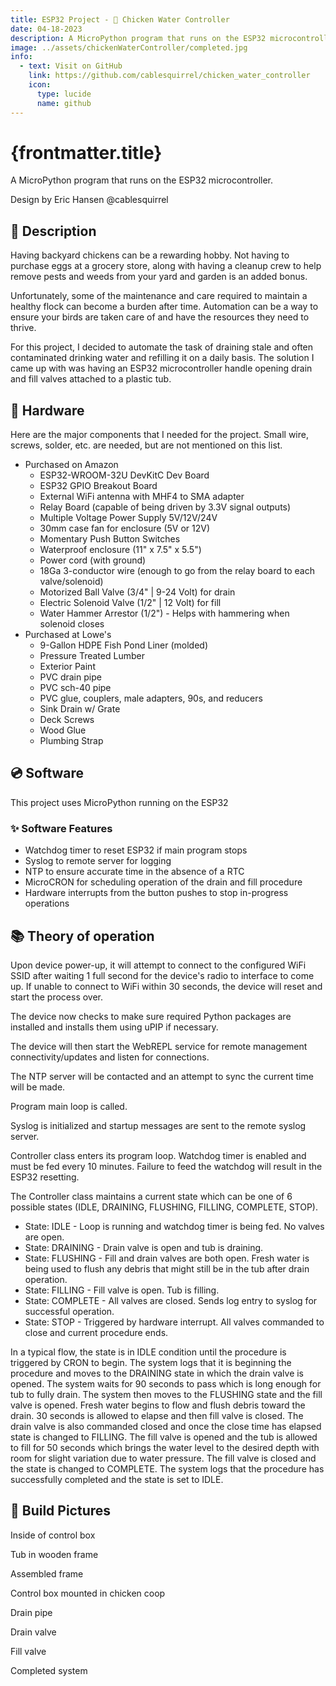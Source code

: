 ```yaml
---
title: ESP32 Project - 🐔 Chicken Water Controller
date: 04-18-2023
description: A MicroPython program that runs on the ESP32 microcontroller for automating water changes for backyard chickens.
image: ../assets/chickenWaterController/completed.jpg
info:
  - text: Visit on GitHub
    link: https://github.com/cablesquirrel/chicken_water_controller
    icon:
      type: lucide
      name: github
---
```



# {frontmatter.title}

A MicroPython program that runs on the ESP32 microcontroller.

Design by Eric Hansen @cablesquirrel

## 📝 Description

Having backyard chickens can be a rewarding hobby. Not having to purchase eggs at a grocery
store, along with having a cleanup crew to help remove pests and weeds from your yard and
garden is an added bonus.

Unfortunately, some of the maintenance and care required to maintain a healthy flock can become
a burden after time. Automation can be a way to ensure your birds are taken care of and have
the resources they need to thrive.

For this project, I decided to automate the task of draining stale and often contaminated drinking
water and refilling it on a daily basis. The solution I came up with was having an ESP32 microcontroller
handle opening drain and fill valves attached to a plastic tub.

## 🔌 Hardware

Here are the major components that I needed for the project. Small wire, screws, solder, etc. are needed,
but are not mentioned on this list.

- Purchased on Amazon
    - ESP32-WROOM-32U DevKitC Dev Board
    - ESP32 GPIO Breakout Board
    - External WiFi antenna with MHF4 to SMA adapter
    - Relay Board (capable of being driven by 3.3V signal outputs)
    - Multiple Voltage Power Supply 5V/12V/24V
    - 30mm case fan for enclosure (5V or 12V)
    - Momentary Push Button Switches
    - Waterproof enclosure (11" x 7.5" x 5.5")
    - Power cord (with ground)
    - 18Ga 3-conductor wire (enough to go from the relay board to each valve/solenoid)
    - Motorized Ball Valve (3/4" | 9-24 Volt) for drain
    - Electric Solenoid Valve (1/2" | 12 Volt) for fill
    - Water Hammer Arrestor (1/2") - Helps with hammering when solenoid closes
- Purchased at Lowe's
    - 9-Gallon HDPE Fish Pond Liner (molded)
    - Pressure Treated Lumber
    - Exterior Paint
    - PVC drain pipe
    - PVC sch-40 pipe
    - PVC glue, couplers, male adapters, 90s, and reducers
    - Sink Drain w/ Grate
    - Deck Screws
    - Wood Glue
    - Plumbing Strap

## 💿 Software

This project uses MicroPython running on the ESP32

### ✨ Software Features

- Watchdog timer to reset ESP32 if main program stops
- Syslog to remote server for logging
- NTP to ensure accurate time in the absence of a RTC
- MicroCRON for scheduling operation of the drain and fill procedure
- Hardware interrupts from the button pushes to stop in-progress operations

## 📚 Theory of operation

Upon device power-up, it will attempt to connect to the configured WiFi SSID after waiting 1 full second
for the device's radio to interface to come up. If unable to connect to WiFi within 30 seconds, the device
will reset and start the process over.

The device now checks to make sure required Python packages are installed and installs them using uPIP if
necessary.

The device will then start the WebREPL service for remote management connectivity/updates and listen for
connections.

The NTP server will be contacted and an attempt to sync the current time will be made.

Program main loop is called.

Syslog is initialized and startup messages are sent to the remote syslog server.

Controller class enters its program loop. Watchdog timer is enabled and must be fed every 10 minutes. Failure to
feed the watchdog will result in the ESP32 resetting.

The Controller class maintains a current state which can be one of 6 possible states (IDLE, DRAINING, FLUSHING,
FILLING, COMPLETE, STOP).

- State: IDLE - Loop is running and watchdog timer is being fed. No valves are open.
- State: DRAINING - Drain valve is open and tub is draining.
- State: FLUSHING - Fill and drain valves are both open. Fresh water is being used to flush any debris that might
still be in the tub after drain operation.
- State: FILLING - Fill valve is open. Tub is filling.
- State: COMPLETE - All valves are closed. Sends log entry to syslog for successful operation.
- State: STOP - Triggered by hardware interrupt. All valves commanded to close and current procedure ends.

In a typical flow, the state is in IDLE condition until the procedure is triggered by CRON to begin. The system
logs that it is beginning the procedure and moves to the DRAINING state in which the drain valve is opened. The
system waits for 90 seconds to pass which is long enough for tub to fully drain. The system then moves to the
FLUSHING state and the fill valve is opened. Fresh water begins to flow and flush debris toward the drain. 30 seconds
is allowed to elapse and then fill valve is closed. The drain valve is also commanded closed and once the close time
has elapsed state is changed to FILLING. The fill valve is opened and the tub is allowed to fill for 50 seconds which
brings the water level to the desired depth with room for slight variation due to water pressure. The fill valve
is closed and the state is changed to COMPLETE. The system logs that the procedure has successfully completed and the
state is set to IDLE.

## 🔨 Build Pictures

Inside of control box

<ImageLink src={control_box} alt="Inside of control box" width={imageWidth} quality="mid" />

Tub in wooden frame

<ImageLink src={tub_in_frame} alt="Tub in wooden frame" width={imageWidth} quality="mid" />

Assembled frame

<ImageLink src={assembled_frame} alt="Assembled frame" width={imageWidth} quality="mid" />

Control box mounted in chicken coop

<ImageLink src={control_box_2} alt="Control box mounted in chicken coop" width={imageWidth} quality="mid" />

Drain pipe

<ImageLink src={drain_pipe} alt="Drain pipe" width={imageWidth} quality="mid" />

Drain valve

<ImageLink src={drain_valve} alt="Drain valve" width={imageWidth} quality="mid" />

Fill valve

<ImageLink src={fill_valve} alt="Fill valve" width={imageWidth} quality="mid" />

Completed system

<ImageLink src={completed} alt="Completed system" width={imageWidth} quality="mid" />
